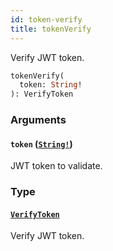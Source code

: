 ```yaml
---
id: token-verify
title: tokenVerify
---
```


Verify JWT token.

```graphql
tokenVerify(
  token: String!
): VerifyToken

```

### Arguments

#### `token` ([`String!`](/developer/api-reference/scalars/string.mdx))

JWT token to validate.

### Type

#### [`VerifyToken`](/developer/api-reference/objects/verify-token.mdx)

Verify JWT token.
